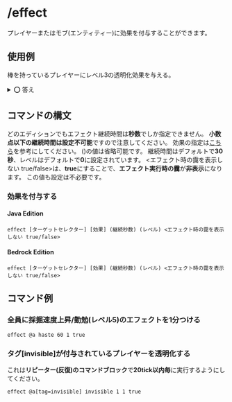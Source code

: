 # /effect
プレイヤーまたはモブ(エンティティー)に効果を付与することができます。

## 使用例
棒を持っているプレイヤーにレベル3の透明化効果を与える。
<details>
  <summary>⭕ 答え</summary>
  <div>
    反復のコマンドブロックを使用します。
    ```
    effect give @a[hasitem={item=stick}] invisible 1 3 true
    ```
    最後のtrueは効果使用時に出る靄を消すかどうかのブール値です。
    falseでも構いません。
  </div>
</details>

## コマンドの構文
どのエディションでもエフェクト継続時間は**秒数**でしか指定できません。
**小数点以下の継続時間は設定不可能**ですので注意してください。
効果の指定は[こちら](/ja/Commands/effectlist)を参考にしてください。
\()の値は省略可能です。
継続時間はデフォルトで**30秒**、レベルはデフォルトで**0**に設定されています。
<エフェクト時の靄を表示しない true/false>は、**true**にすることで、**エフェクト実行時の靄**が**非表示**になります。
この値も設定は不必要です。
### 効果を付与する
#### Java Edition
```
effect [ターゲットセレクター] [効果] (継続秒数) (レベル) <エフェクト時の靄を表示しない true/false>
```
#### Bedrock Edition
```
effect [ターゲットセレクター] [効果] (継続秒数) (レベル) <エフェクト時の靄を表示しない true/false>
```

## コマンド例
### 全員に採掘速度上昇/勤勉(レベル5)のエフェクトを1分つける
```
effect @a haste 60 1 true
```

### タグ[invisible]が付与されているプレイヤーを透明化する
これは**リピーター(反復)のコマンドブロック**で**20tick以内毎**に実行するようにしてください。
```
effect @a[tag=invisible] invisible 1 1 true
```
